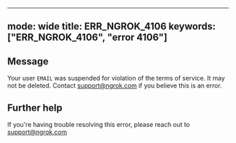 
---
mode: wide
title: ERR_NGROK_4106
keywords: ["ERR_NGROK_4106", "error 4106"]
---

## Message
Your user `EMAIL` was suspended for violation of the terms of service. It may not be deleted. Contact support@ngrok.com if you believe this is an error.




## Further help
If you're having trouble resolving this error, please reach out to [support@ngrok.com](mailto:support@ngrok.com?subject=Help%20with%20ERR_NGROK_4106)

